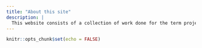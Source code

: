 ```yaml
---
title: "About this site"
description: |
  This website consists of a collection of work done for the term project as part of the ISSS608 Visual Analytics and Applications curriculum.
---
```


```r
knitr::opts_chunk$set(echo = FALSE)
```

